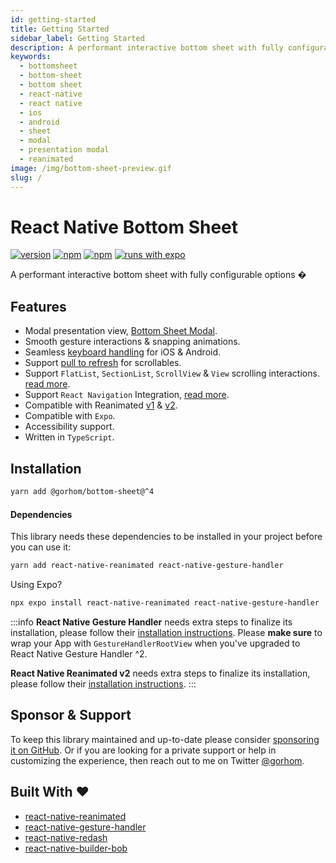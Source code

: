 ```yaml
---
id: getting-started
title: Getting Started
sidebar_label: Getting Started
description: A performant interactive bottom sheet with fully configurable options 🚀
keywords:
  - bottomsheet
  - bottom-sheet
  - bottom sheet
  - react-native
  - react native
  - ios
  - android
  - sheet
  - modal
  - presentation modal
  - reanimated
image: /img/bottom-sheet-preview.gif
slug: /
---
```


# React Native Bottom Sheet

[![version](https://img.shields.io/github/package-json/v/gorhom/react-native-bottom-sheet/master?label=version&style=flat-square)](https://www.npmjs.com/package/@gorhom/bottom-sheet) [![npm](https://img.shields.io/npm/l/@gorhom/bottom-sheet?style=flat-square)](https://www.npmjs.com/package/@gorhom/bottom-sheet) [![npm](https://img.shields.io/badge/types-included-blue?style=flat-square)](https://www.npmjs.com/package/@gorhom/bottom-sheet) [![runs with expo](https://img.shields.io/badge/Runs%20with%20Expo-4630EB.svg?style=flat-square&logo=EXPO&labelColor=f3f3f3&logoColor=000)](https://expo.io/)

A performant interactive bottom sheet with fully configurable options �



<Gallery items={loaders} />

## Features

- Modal presentation view, [Bottom Sheet Modal](./modal).
- Smooth gesture interactions & snapping animations.
- Seamless [keyboard handling](./keyboard-handling) for iOS & Android.
- Support [pull to refresh](./pull-to-refresh) for scrollables.
- Support `FlatList`, `SectionList`, `ScrollView` & `View` scrolling interactions. [read more](./scrollables).
- Support `React Navigation` Integration, [read more](./react-navigation-integration).
- Compatible with Reanimated [v1](./v2) & [v2](./).
- Compatible with `Expo`.
- Accessibility support.
- Written in `TypeScript`.

## Installation

```bash
yarn add @gorhom/bottom-sheet@^4
```

#### Dependencies

This library needs these dependencies to be installed in your project before you can use it:

```bash
yarn add react-native-reanimated react-native-gesture-handler
```

Using Expo?

```bash
npx expo install react-native-reanimated react-native-gesture-handler
```

:::info
**React Native Gesture Handler** needs extra steps to finalize its installation, please follow their [installation instructions](https://docs.swmansion.com/react-native-gesture-handler/docs/installation). Please **make sure** to wrap your App with `GestureHandlerRootView` when you've upgraded to React Native Gesture Handler ^2.

**React Native Reanimated v2** needs extra steps to finalize its installation, please follow their [installation instructions](https://docs.swmansion.com/react-native-reanimated/docs/fundamentals/getting-started).
:::

## Sponsor & Support

To keep this library maintained and up-to-date please consider [sponsoring it on GitHub](https://github.com/sponsors/gorhom). Or if you are looking for a private support or help in customizing the experience, then reach out to me on Twitter [@gorhom](https://twitter.com/gorhom).

## Built With ❤️

- [react-native-reanimated](https://github.com/software-mansion/react-native-reanimated)
- [react-native-gesture-handler](https://github.com/software-mansion/react-native-gesture-handler)
- [react-native-redash](https://github.com/wcandillon/react-native-redash)
- [react-native-builder-bob](https://github.com/callstack/react-native-builder-bob)
